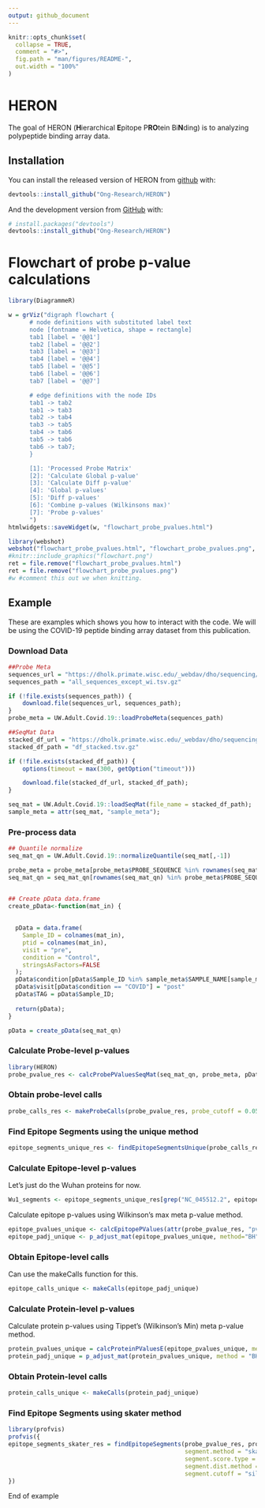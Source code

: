 ```yaml
---
output: github_document
---
```


<!-- README.md is generated from README.Rmd. Please edit that file -->

```r
knitr::opts_chunk$set(
  collapse = TRUE,
  comment = "#>",
  fig.path = "man/figures/README-",
  out.width = "100%"
)
```

# HERON

<!-- badges: start -->
<!-- badges: end -->

The goal of HERON (**H**ierarchical **E**pitope P**RO**tein Bi**N**ding) is to
analyzing polypeptide binding array data.

## Installation

You can install the released version of HERON from [github](https://github.com/Ong-Research/HERON) with:

``` r
devtools::install_github("Ong-Research/HERON")
```

And the development version from [GitHub](https://github.com/Ong-Research/HERON) with:

``` r
# install.packages("devtools")
devtools::install_github("Ong-Research/HERON")
```

# Flowchart of probe p-value calculations

```r
library(DiagrammeR)

w = grViz("digraph flowchart {
      # node definitions with substituted label text
      node [fontname = Helvetica, shape = rectangle]        
      tab1 [label = '@@1']
      tab2 [label = '@@2']
      tab3 [label = '@@3']
      tab4 [label = '@@4']
      tab5 [label = '@@5']
      tab6 [label = '@@6']
      tab7 [label = '@@7']

      # edge definitions with the node IDs
      tab1 -> tab2
      tab1 -> tab3
      tab2 -> tab4
      tab3 -> tab5
      tab4 -> tab6
      tab5 -> tab6
      tab6 -> tab7;
      }

      [1]: 'Processed Probe Matrix'
      [2]: 'Calculate Global p-value'
      [3]: 'Calculate Diff p-value'
      [4]: 'Global p-values'
      [5]: 'Diff p-values'
      [6]: 'Combine p-values (Wilkinsons max)'
      [7]: 'Probe p-values'
      ")
htmlwidgets::saveWidget(w, "flowchart_probe_pvalues.html")

library(webshot)
webshot("flowchart_probe_pvalues.html", "flowchart_probe_pvalues.png", zoom=4)
#knitr::include_graphics("flowchart.png")
ret = file.remove("flowchart_probe_pvalues.html")
ret = file.remove("flowchart_probe_pvalues.png")
#w #comment this out we when knitting.
```



## Example

These are examples which shows you how to interact with the code.  We will be
using the COVID-19 peptide binding array dataset from <TODO> this publication.


### Download Data


```r

##Probe Meta
sequences_url = "https://dholk.primate.wisc.edu/_webdav/dho/sequencing/Polypeptide%20Microarrays/public/COVID_19/%40files/all_sequences_except_wi.tsv.gz?contentDisposition=attachment"
sequences_path = "all_sequences_except_wi.tsv.gz"

if (!file.exists(sequences_path)) {
    download.file(sequences_url, sequences_path);
}
probe_meta = UW.Adult.Covid.19::loadProbeMeta(sequences_path)

##SeqMat Data
stacked_df_url = "https://dholk.primate.wisc.edu/_webdav/dho/sequencing/Polypeptide%20Microarrays/public/COVID_19/%40files/aggregated_data/df_stacked.tsv.gz?contentDisposition=attachment"
stacked_df_path = "df_stacked.tsv.gz"

if (!file.exists(stacked_df_path)) {
    options(timeout = max(300, getOption("timeout")))

    download.file(stacked_df_url, stacked_df_path);
}

seq_mat = UW.Adult.Covid.19::loadSeqMat(file_name = stacked_df_path);
sample_meta = attr(seq_mat, "sample_meta");

```

### Pre-process data

```r


## Quantile normalize
seq_mat_qn = UW.Adult.Covid.19::normalizeQuantile(seq_mat[,-1])

probe_meta = probe_meta[probe_meta$PROBE_SEQUENCE %in% rownames(seq_mat_qn),]
seq_mat_qn = seq_mat_qn[rownames(seq_mat_qn) %in% probe_meta$PROBE_SEQUENCE,]


## Create pData data.frame
create_pData<-function(mat_in) {
  
  
  pData = data.frame(
    Sample_ID = colnames(mat_in),
    ptid = colnames(mat_in),
    visit = "pre",
    condition = "Control",
    stringsAsFactors=FALSE
  );
  pData$condition[pData$Sample_ID %in% sample_meta$SAMPLE_NAME[sample_meta$COVID_POSITIVE == "YES"]] = "COVID";
  pData$visit[pData$condition == "COVID"] = "post"
  pData$TAG = pData$Sample_ID;
  
  return(pData);
}

pData = create_pData(seq_mat_qn)
```

### Calculate Probe-level p-values

```r
library(HERON)
probe_pvalue_res <- calcProbePValuesSeqMat(seq_mat_qn, probe_meta, pData, t.abs_shift = 1, use="t", make.plots = FALSE);
```

### Obtain probe-level calls

```r
probe_calls_res <- makeProbeCalls(probe_pvalue_res, probe_cutoff = 0.05, one_hit_filter = TRUE)
```

### Find Epitope Segments using the unique method

```r
epitope_segments_unique_res <- findEpitopeSegmentsUnique(probe_calls_res)
```

### Calculate Epitope-level p-values

Let's just do the Wuhan proteins for now.
```r
Wu1_segments <- epitope_segments_unique_res[grep("NC_045512.2", epitope_segments_unique_res)]
```

Calculate epitope p-values using Wilkinson's max meta p-value method. 
```r
epitope_pvalues_unique <- calcEpitopePValues(attr(probe_pvalue_res, "pvalue"), epitope_ids = Wu1_segments, method = "max")
epitope_padj_unique <- p_adjust_mat(epitope_pvalues_unique, method="BH")
```

### Obtain Epitope-level calls

Can use the makeCalls function for this.

```r
epitope_calls_unique <- makeCalls(epitope_padj_unique)
```

### Calculate Protein-level p-values

Calculate protein p-values using Tippet's (Wilkinson's Min) meta p-value method.

```r
protein_pvalues_unique = calcProteinPValuesE(epitope_pvalues_unique, method = "tippets")
protein_padj_unique = p_adjust_mat(protein_pvalues_unique, method = "BH")
```

### Obtain Protein-level calls

```r
protein_calls_unique <- makeCalls(protein_padj_unique)
```

### Find Epitope Segments using skater method

```r
library(profvis)
profvis({
epitope_segments_skater_res = findEpitopeSegments(probe_pvalue_res, probe_calls_res,
                                                  segment.method = "skater",
                                                  segment.score.type = "binary",
                                                  segment.dist.method = "hamming",
                                                  segment.cutoff = "silhouette")
})
```


End of example


